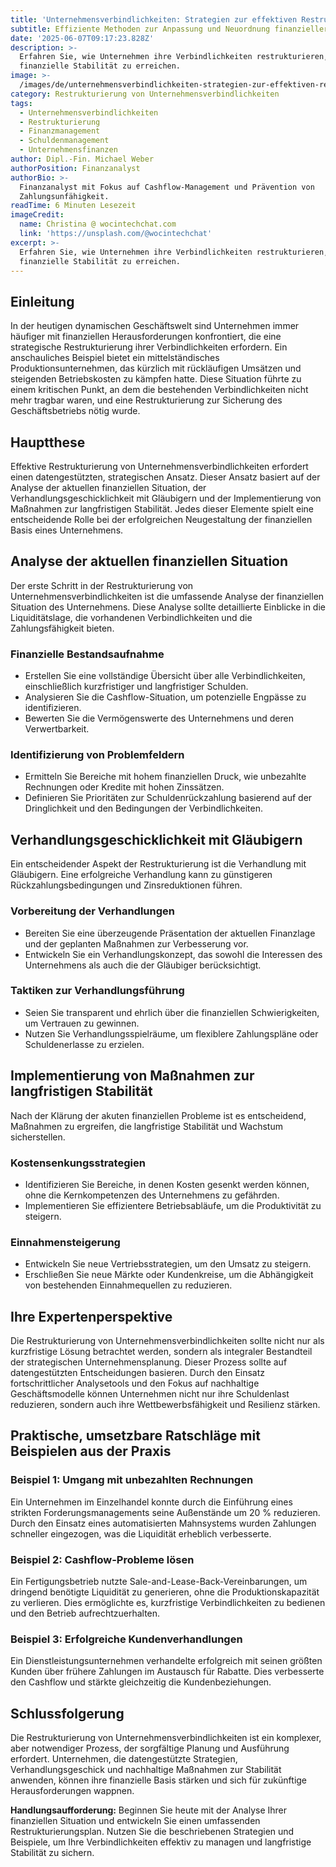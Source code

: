 ```yaml
---
title: 'Unternehmensverbindlichkeiten: Strategien zur effektiven Restrukturierung'
subtitle: Effiziente Methoden zur Anpassung und Neuordnung finanzieller Verpflichtungen
date: '2025-06-07T09:17:23.828Z'
description: >-
  Erfahren Sie, wie Unternehmen ihre Verbindlichkeiten restrukturieren, um
  finanzielle Stabilität zu erreichen.
image: >-
  /images/de/unternehmensverbindlichkeiten-strategien-zur-effektiven-restrukturierung-1749201443489.jpg
category: Restrukturierung von Unternehmensverbindlichkeiten
tags:
  - Unternehmensverbindlichkeiten
  - Restrukturierung
  - Finanzmanagement
  - Schuldenmanagement
  - Unternehmensfinanzen
author: Dipl.-Fin. Michael Weber
authorPosition: Finanzanalyst
authorBio: >-
  Finanzanalyst mit Fokus auf Cashflow-Management und Prävention von
  Zahlungsunfähigkeit.
readTime: 6 Minuten Lesezeit
imageCredit:
  name: Christina @ wocintechchat.com
  link: 'https://unsplash.com/@wocintechchat'
excerpt: >-
  Erfahren Sie, wie Unternehmen ihre Verbindlichkeiten restrukturieren, um
  finanzielle Stabilität zu erreichen.
---
```

## Einleitung

In der heutigen dynamischen Geschäftswelt sind Unternehmen immer häufiger mit finanziellen Herausforderungen konfrontiert, die eine strategische Restrukturierung ihrer Verbindlichkeiten erfordern. Ein anschauliches Beispiel bietet ein mittelständisches Produktionsunternehmen, das kürzlich mit rückläufigen Umsätzen und steigenden Betriebskosten zu kämpfen hatte. Diese Situation führte zu einem kritischen Punkt, an dem die bestehenden Verbindlichkeiten nicht mehr tragbar waren, und eine Restrukturierung zur Sicherung des Geschäftsbetriebs nötig wurde. 

## Hauptthese

Effektive Restrukturierung von Unternehmensverbindlichkeiten erfordert einen datengestützten, strategischen Ansatz. Dieser Ansatz basiert auf der Analyse der aktuellen finanziellen Situation, der Verhandlungsgeschicklichkeit mit Gläubigern und der Implementierung von Maßnahmen zur langfristigen Stabilität. Jedes dieser Elemente spielt eine entscheidende Rolle bei der erfolgreichen Neugestaltung der finanziellen Basis eines Unternehmens.

## Analyse der aktuellen finanziellen Situation

Der erste Schritt in der Restrukturierung von Unternehmensverbindlichkeiten ist die umfassende Analyse der finanziellen Situation des Unternehmens. Diese Analyse sollte detaillierte Einblicke in die Liquiditätslage, die vorhandenen Verbindlichkeiten und die Zahlungsfähigkeit bieten.

### Finanzielle Bestandsaufnahme

- Erstellen Sie eine vollständige Übersicht über alle Verbindlichkeiten, einschließlich kurzfristiger und langfristiger Schulden.
- Analysieren Sie die Cashflow-Situation, um potenzielle Engpässe zu identifizieren.
- Bewerten Sie die Vermögenswerte des Unternehmens und deren Verwertbarkeit.

### Identifizierung von Problemfeldern

- Ermitteln Sie Bereiche mit hohem finanziellen Druck, wie unbezahlte Rechnungen oder Kredite mit hohen Zinssätzen.
- Definieren Sie Prioritäten zur Schuldenrückzahlung basierend auf der Dringlichkeit und den Bedingungen der Verbindlichkeiten.

## Verhandlungsgeschicklichkeit mit Gläubigern

Ein entscheidender Aspekt der Restrukturierung ist die Verhandlung mit Gläubigern. Eine erfolgreiche Verhandlung kann zu günstigeren Rückzahlungsbedingungen und Zinsreduktionen führen.

### Vorbereitung der Verhandlungen

- Bereiten Sie eine überzeugende Präsentation der aktuellen Finanzlage und der geplanten Maßnahmen zur Verbesserung vor.
- Entwickeln Sie ein Verhandlungskonzept, das sowohl die Interessen des Unternehmens als auch die der Gläubiger berücksichtigt.

### Taktiken zur Verhandlungsführung

- Seien Sie transparent und ehrlich über die finanziellen Schwierigkeiten, um Vertrauen zu gewinnen.
- Nutzen Sie Verhandlungsspielräume, um flexiblere Zahlungspläne oder Schuldenerlasse zu erzielen.

## Implementierung von Maßnahmen zur langfristigen Stabilität

Nach der Klärung der akuten finanziellen Probleme ist es entscheidend, Maßnahmen zu ergreifen, die langfristige Stabilität und Wachstum sicherstellen.

### Kostensenkungsstrategien

- Identifizieren Sie Bereiche, in denen Kosten gesenkt werden können, ohne die Kernkompetenzen des Unternehmens zu gefährden.
- Implementieren Sie effizientere Betriebsabläufe, um die Produktivität zu steigern.

### Einnahmensteigerung

- Entwickeln Sie neue Vertriebsstrategien, um den Umsatz zu steigern.
- Erschließen Sie neue Märkte oder Kundenkreise, um die Abhängigkeit von bestehenden Einnahmequellen zu reduzieren.

## Ihre Expertenperspektive

Die Restrukturierung von Unternehmensverbindlichkeiten sollte nicht nur als kurzfristige Lösung betrachtet werden, sondern als integraler Bestandteil der strategischen Unternehmensplanung. Dieser Prozess sollte auf datengestützten Entscheidungen basieren. Durch den Einsatz fortschrittlicher Analysetools und den Fokus auf nachhaltige Geschäftsmodelle können Unternehmen nicht nur ihre Schuldenlast reduzieren, sondern auch ihre Wettbewerbsfähigkeit und Resilienz stärken.

## Praktische, umsetzbare Ratschläge mit Beispielen aus der Praxis

### Beispiel 1: Umgang mit unbezahlten Rechnungen

Ein Unternehmen im Einzelhandel konnte durch die Einführung eines strikten Forderungsmanagements seine Außenstände um 20 % reduzieren. Durch den Einsatz eines automatisierten Mahnsystems wurden Zahlungen schneller eingezogen, was die Liquidität erheblich verbesserte.

### Beispiel 2: Cashflow-Probleme lösen

Ein Fertigungsbetrieb nutzte Sale-and-Lease-Back-Vereinbarungen, um dringend benötigte Liquidität zu generieren, ohne die Produktionskapazität zu verlieren. Dies ermöglichte es, kurzfristige Verbindlichkeiten zu bedienen und den Betrieb aufrechtzuerhalten.

### Beispiel 3: Erfolgreiche Kundenverhandlungen

Ein Dienstleistungsunternehmen verhandelte erfolgreich mit seinen größten Kunden über frühere Zahlungen im Austausch für Rabatte. Dies verbesserte den Cashflow und stärkte gleichzeitig die Kundenbeziehungen.

## Schlussfolgerung

Die Restrukturierung von Unternehmensverbindlichkeiten ist ein komplexer, aber notwendiger Prozess, der sorgfältige Planung und Ausführung erfordert. Unternehmen, die datengestützte Strategien, Verhandlungsgeschick und nachhaltige Maßnahmen zur Stabilität anwenden, können ihre finanzielle Basis stärken und sich für zukünftige Herausforderungen wappnen. 

**Handlungsaufforderung:** Beginnen Sie heute mit der Analyse Ihrer finanziellen Situation und entwickeln Sie einen umfassenden Restrukturierungsplan. Nutzen Sie die beschriebenen Strategien und Beispiele, um Ihre Verbindlichkeiten effektiv zu managen und langfristige Stabilität zu sichern.
